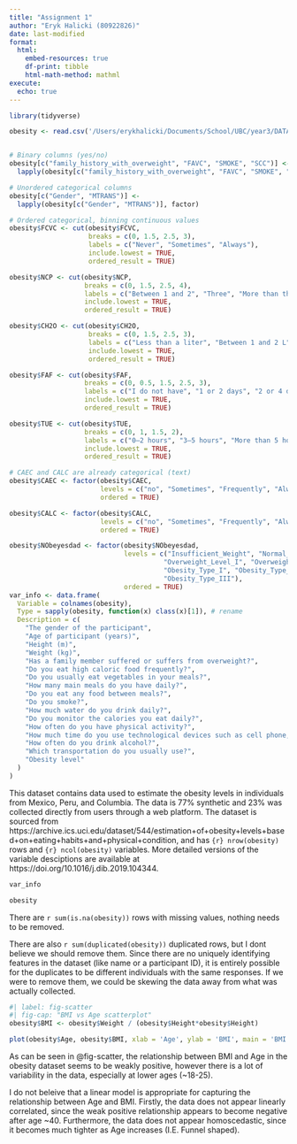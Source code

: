 ```yaml
---
title: "Assignment 1"
author: "Eryk Halicki (80922826)"
date: last-modified
format:
  html:
    embed-resources: true
    df-print: tibble
    html-math-method: mathml
execute:
  echo: true
---
```


```r
library(tidyverse)
```

```r
obesity <- read.csv('/Users/erykhalicki/Documents/School/UBC/year3/DATA311/datasets/ObesityDataSet_raw_and_data_sinthetic.csv')


# Binary columns (yes/no)
obesity[c("family_history_with_overweight", "FAVC", "SMOKE", "SCC")] <- 
  lapply(obesity[c("family_history_with_overweight", "FAVC", "SMOKE", "SCC")], factor)

# Unordered categorical columns
obesity[c("Gender", "MTRANS")] <- 
  lapply(obesity[c("Gender", "MTRANS")], factor)

# Ordered categorical, binning continuous values
obesity$FCVC <- cut(obesity$FCVC, 
                    breaks = c(0, 1.5, 2.5, 3),
                    labels = c("Never", "Sometimes", "Always"),
                    include.lowest = TRUE,
                    ordered_result = TRUE)

obesity$NCP <- cut(obesity$NCP, 
                   breaks = c(0, 1.5, 2.5, 4),
                   labels = c("Between 1 and 2", "Three", "More than three"),
                   include.lowest = TRUE,
                   ordered_result = TRUE)

obesity$CH2O <- cut(obesity$CH2O,
                    breaks = c(0, 1.5, 2.5, 3),
                    labels = c("Less than a liter", "Between 1 and 2 L", "More than 2 L"),
                    include.lowest = TRUE,
                    ordered_result = TRUE)

obesity$FAF <- cut(obesity$FAF,
                   breaks = c(0, 0.5, 1.5, 2.5, 3),
                   labels = c("I do not have", "1 or 2 days", "2 or 4 days", "4 or 5 days"),
                   include.lowest = TRUE,
                   ordered_result = TRUE)

obesity$TUE <- cut(obesity$TUE,
                   breaks = c(0, 1, 1.5, 2),
                   labels = c("0–2 hours", "3–5 hours", "More than 5 hours"),
                   include.lowest = TRUE,
                   ordered_result = TRUE)

# CAEC and CALC are already categorical (text)
obesity$CAEC <- factor(obesity$CAEC,
                       levels = c("no", "Sometimes", "Frequently", "Always"),
                       ordered = TRUE)

obesity$CALC <- factor(obesity$CALC,
                       levels = c("no", "Sometimes", "Frequently", "Always"),
                       ordered = TRUE)

obesity$NObeyesdad <- factor(obesity$NObeyesdad,
                             levels = c("Insufficient_Weight", "Normal_Weight",
                                       "Overweight_Level_I", "Overweight_Level_II",
                                       "Obesity_Type_I", "Obesity_Type_II",
                                       "Obesity_Type_III"),
                             ordered = TRUE)
var_info <- data.frame(
  Variable = colnames(obesity),
  Type = sapply(obesity, function(x) class(x)[1]), # rename
  Description = c(
    "The gender of the participant",
    "Age of participant (years)",
    "Height (m)",
    "Weight (kg)",
    "Has a family member suffered or suffers from overweight?",
    "Do you eat high caloric food frequently?",
    "Do you usually eat vegetables in your meals?",
    "How many main meals do you have daily?",
    "Do you eat any food between meals?",
    "Do you smoke?",
    "How much water do you drink daily?",
    "Do you monitor the calories you eat daily?",
    "How often do you have physical activity?",
    "How much time do you use technological devices such as cell phone, videogames, television, computer and others? (Hours per week)",
    "How often do you drink alcohol?",
    "Which transportation do you usually use?",
    "Obesity level"
  )
)
```

This dataset contains data used to estimate the obesity levels in individuals from Mexico, Peru, and Columbia. The data is 77% synthetic and 23% was collected directly from users through a web platform. The dataset is sourced from https://archive.ics.uci.edu/dataset/544/estimation+of+obesity+levels+based+on+eating+habits+and+physical+condition, and has `{r} nrow(obesity)` rows and `{r} ncol(obesity)` variables. More detailed versions of the variable desciptions are available at https://doi.org/10.1016/j.dib.2019.104344.
```r
var_info

obesity
```

There are `r sum(is.na(obesity))` rows with missing values, nothing needs to be removed.

There are also `r sum(duplicated(obesity))` duplicated rows, but I dont believe we should remove them. Since there are no uniquely identifying features in the dataset (like name or a participant ID), it is entirely possible for the duplicates to be different individuals with the same responses. If we were to remove them, we could be skewing the data away from what was actually collected. 

```r
#| label: fig-scatter
#| fig-cap: "BMI vs Age scatterplot"
obesity$BMI <- obesity$Weight / (obesity$Height*obesity$Height)

plot(obesity$Age, obesity$BMI, xlab = 'Age', ylab = 'BMI', main = 'BMI vs Age')
```

As can be seen in @fig-scatter, the relationship between BMI and Age in the obesity dataset seems to be weakly positive, however there is a lot of variability in the data, especially at lower ages (~18-25).

I do not beleive that a linear model is appropriate for capturing the relationship between Age and BMI. Firstly, the data does not appear linearly correlated, since the weak positive relationship appears to become negative after age ~40. Furthermore, the data does not appear homoscedastic, since it becomes much tighter as Age increases (I.E. Funnel shaped).

```r

```





